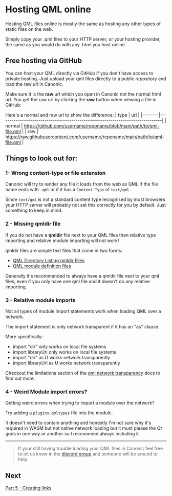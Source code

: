 # Hosting QML online

Hosting QML files online is mostly the same as hosting any other types of static files on the web.

Simply copy your .qml files to your HTTP server, or your hosting provider, the same as you would do with any .html you host online.

## Free hosting via GitHub

You can host your QML directly via GitHub if you don't have access to private hosting. Just upload your qml files directly to a public repository and load the raw url in Canonic.

Make sure it is the **raw** url which you open in Canonic not the normal html url. You get the raw url by clicking the **raw** button when viewing a file in GitHub:

Here's a normal and raw url to show the difference: 
| type   | url                                                                           |
|--------|-------------------------------------------------------------------------------|
| normal | https://github.com/username/reponame/blob/main/path/to/qml-file.qml           |
| raw    | https://raw.githubusercontent.com/username/reponame/main/path/to/qml-file.qml |


## Things to look out for:

### 1- Wrong content-type or file extension

Canonic will try to render any file it loads from the web as QML if the file name ends with `.qml` or if it has a `Content-Type` of `text/qml`. 

Since `text/qml` is not a standard content type recognised by most browsers your HTTP server will probably not set this correctly for you by default. Just something to keep in mind.


### 2 - Missing qmldir file

If you do not have a **qmldir** file next to your QML files then relative type importing and relative module importing will not work!

qmldir files are simple text files that come in two forms:
- [QML Directory Listing qmldir Files](https://doc.qt.io/qt-6/qtqml-syntax-directoryimports.html#directory-listing-qmldir-files)
- [QML module definition files](https://doc.qt.io/qt-6/qtqml-modules-qmldir.html)

Generally it's recommended to always have a qmldir file next to your qml files, even if you only have one qml file and it doesn't do any relative importing.


### 3 - Relative module imports

Not all types of module import statements work when loading QML over a network.

The import statement is only network transparent if it has an "as" clause.

More specifically:
- import "dir" only works on local file systems
- import libraryUri only works on local file systems
- import "dir" as D works network transparently
- import libraryUrl as U works network transparently

Checkout the limitations section of the [qml network transparency](https://doc.qt.io/qt-6/qtqml-documents-networktransparency.html#limitations) docs to find out more.

### 4 - Weird Module import errors?

Getting weird errors when trying to import a module over the network? 

Try adding a `plugins.qmltypes` file into the module. 

It doesn't need to contain anything and honestly I'm not sure why it's required in WASM but not native network loading but it must please the Qt gods in one way or another so I recommend always including it.

---

> If your still having trouble loading your QML files in Canonic feel free to let us know in the [discord group](https://discord.com/invite/YcsEwdaNbR) and someone will be around to help.

## Next
[Part 5 - Creating links](/creating-links.mdx)